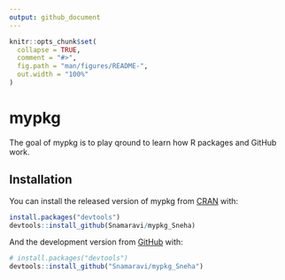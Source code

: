 ```yaml
---
output: github_document
---
```


<!-- README.md is generated from README.Rmd. Please edit that file -->

```r
knitr::opts_chunk$set(
  collapse = TRUE,
  comment = "#>",
  fig.path = "man/figures/README-",
  out.width = "100%"
)
```

# mypkg

<!-- badges: start -->
<!-- badges: end -->

The goal of mypkg is to play qround to learn how R packages and GitHub work.

## Installation

You can install the released version of mypkg from [CRAN](https://CRAN.R-project.org) with: 

``` r
install.packages("devtools")
devtools::install_github(Snamaravi/mypkg_Sneha)
```

And the development version from [GitHub](https://github.com/) with:

``` r
# install.packages("devtools")
devtools::install_github("Snamaravi/mypkg_Sneha")
```
